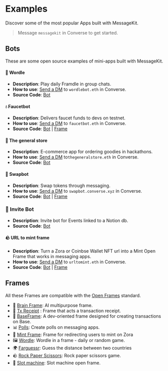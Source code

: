 # Examples

Discover some of the most popular Apps built with MessageKit.

> Message `messagekit` in Converse to get started.

## Bots

These are some open source examples of mini-apps built with MessageKit.

#### 📅 Wordle

- **Description**: Play daily Framdle in group chats.
- **How to use**: [Send a DM](https://converse.xyz/dm/wordlebot.eth) to `wordlebot.eth` in Converse.
- **Source Code**: [Bot](https://github.com/ephemerahq/wordle-bot)

#### 💧 Faucetbot

- **Description**: Delivers faucet funds to devs on testnet.
- **How to use**: [Send a DM](https://converse.xyz/dm/faucetbot.eth) to `faucetbot.eth` in Converse.
- **Source Code**: [Bot](https://github.com/fabriguespe/faucet-bot) | [Frame](https://github.com/fabriguespe/tx-receipt-frame)

#### 🛒 The general store

- **Description**: E-commerce app for ordering goodies in hackathons.
- **How to use**: [Send a DM](https://converse.xyz/dm/thegeneralstore.eth) to`thegeneralstore.eth` in Converse.
- **Source Code**: [Bot](https://github.com/fabriguespe/thegeneralstore-bot)

#### 💱 Swapbot

- **Description**: Swap tokens through messaging.
- **How to use**: [Send a DM](https://converse.xyz/dm/swapbot.converse.xyz) to `swapbot.converse.xyz` in Converse.
- **Source Code**: [Bot](https://github.com/fabriguespe/swap-bot) | [Frame](https://github.com/fabriguespe/tx-receipt-frame)

### 🎫 Invite Bot

- **Description**: Invite bot for Events linked to a Notion db.
- **Source Code**: [Bot](https://github.com/fabriguespe/invite-bot)

#### 🪨 URL to mint frame

- **Description**: Turn a Zora or Coinbse Wallet NFT url into a Mint Open Frame that works in messaging apps.
- **How to use**: [Send a DM](https://converse.xyz/dm/urltomint.eth) to `urltomint.eth` in Converse.
- **Source Code**: [Bot](https://github.com/fabriguespe/url-to-cb-mint) | [Frame](https://github.com/builders-garden/xmtp-coinbase-mint-frame)

## Frames

All these Frames are compatible with the [Open Frames](https://www.openframes.xyz/) standard.

- 🧠 [Brain Frame](https://frame.brianknows.org/): AI multipurpose frame.
- 💸 [Tx Receipt](https://github.com/fabriguespe/tx-receipt-frame) : Frame that acts a transaction receipt.
- 💸 [BaseFrame](./directory/baseframe.mdx): A dev-oriented frame designed for creating transactions on Base.
- 📊 [Polls](https://fc-polls-five.vercel.app/): Create polls on messaging apps.
- 🌿 [Mint Frame](https://github.com/fabriguespe/mint-frame/): Frame for redirecting users to mint on Zora
- 🖼️ [Wordle](https://framedl.xyz/): Wordle in a frame - daily or random game.
- 🌍 [Farguessr](https://farguessr.vercel.app/): Guess the distance between two countries
- 🪨 [Rock Paper Scissors](https://xmtp-frame-rock-paper-scissors.vercel.app/): Rock paper scissors game.
- 🎰 [Slot machine](https://slot-machine-frame.vercel.app/): Slot machine open frame.
